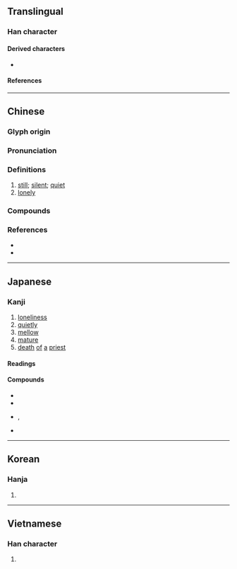 {{character info/new}}
==Translingual==

===Han character===
{{Han char|rn=40|rad=宀|as=08|sn=11|four=30947|canj=JYFE|ids=⿱宀叔}}

====Derived characters====
* {{l|mul|[[𬿟]], [[𢠭]], [[漃]], [[𫴇]]}}

====References====
{{Han ref|kx=0288.010|dkj=07200|dj=0569.060|hdz=20938.040|uh=5BC2}}

----

==Chinese==
{{zh-forms|alt=䆥,𡧘,𡧯,𡧴,𡨁,𡨜,𢚍,𥤽,𥥒,𧧌}} <!-- Refer http://dict.variants.moe.edu.tw/variants/rbt/word_attribute.rbt?educode=A01035 -->

===Glyph origin===
{{Han etym}}
{{Han compound|宀|t1=house|c1=s|叔|c2=p|ls=psc}}

===Pronunciation===
{{zh-pron
|m=寂
|c=zik6
|h=pfs=sit
|md=
|mn=xm,zz,tw:che̍k/qz:chia̍k/qz,twv:chi̍p/tw:siok/twv:chi̍t/xm,zz,tw:chiauh/qz:chih
|mn_note=che̍k/chia̍k - literary; chi̍p/chi̍t/siok - colloquial variants; chiauh/chih - vernacular (e.g {{zh-l|靜寂寂}})
|w=
|mc=y
|oc=y
|cat=a
}}

===Definitions===
{{zh-hanzi}}

# [[still]]; [[silent]]; [[quiet]]
# [[lonely]]

===Compounds===
{{zh-der|寂寂|寂寂無聞|寂若無人|嗼寂|寥寂|孤寂|不甘寂寞|寂若死灰|冷寂|寂寂無名|慧寂|寂寞|悲寂|幽寂|岑寂|寞天寂地|寂靜|寂然|寂滅|寂歷|寂寥|圓寂|冥寂|淵思寂慮|沉寂|萬籟俱寂|普寂|本寂|禪寂|死寂|示寂|視端容寂|澄思寂慮|枯寂|湛寂|靜寂|闃寂|解悶破寂|闃寂無聲|臨寂}}

===References===
* {{R:twedu|A01035}}
* {{R:yue:Hanzi}}

----

==Japanese==

===Kanji===
{{ja-kanji|grade=c|rs=宀08}}

# [[loneliness]]
# [[quietly]]
# [[mellow]]
# [[mature]]
# [[death]] [[of]] [[a]] [[priest]]

====Readings====
{{ja-readings
|goon=じゃく
|kanon=せき
|kun=さび-し.い, さび-, さび-れる
}}

====Compounds====
* {{ja-r|寂寥|せきりょう}}
* {{ja-r|静寂|せいじゃく}}
* {{ja-r|寂しい|さびし.い}}, {{ja-r|寂しい|さみし.い}}
* {{ja-r|寂寞|せきばく}}

----

==Korean==

===Hanja===
{{ko-hanja|hangeul=[[적]]|rv=jeok|mr=chŏk}}

# {{defn|lang=ko|sort=宀08}}

----

==Vietnamese==

===Han character===
{{vi-hantu|[[tịch]]|rs=宀08}}

# {{defn|lang=vi|sort=宀08}}
